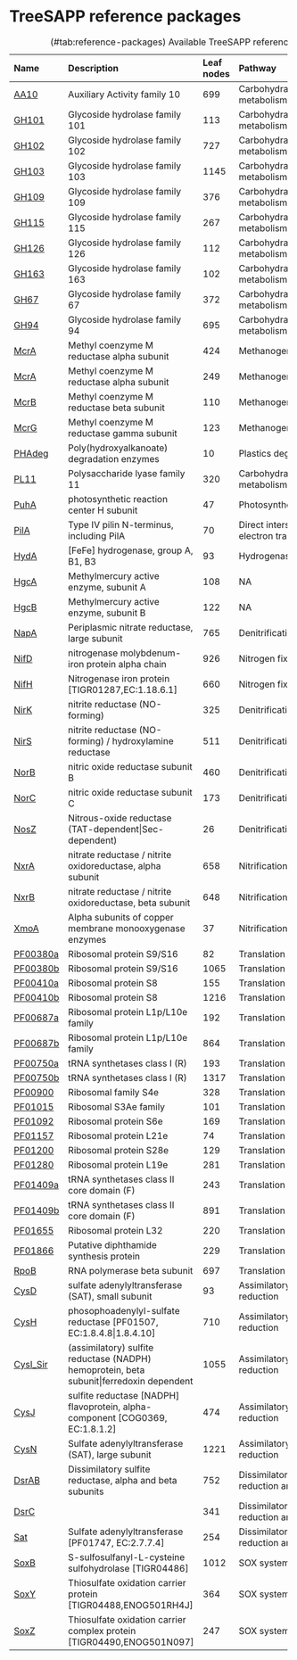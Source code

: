 # TreeSAPP reference packages

<!-- Current list of TreeSAPP reference packages, get newest version from https://github.com/hallamlab/RefPkgs/wiki/refpkgs -->

+---------------------------------------------------------------------------------------------------------------------------------+------------------------------------------------------------------------------------------+------------+-----------------------------------------------+-------+
| Name                                                                                                                            | Description                                                                              | Leaf nodes | Pathway                                       | Cycle |
+:================================================================================================================================+:=========================================================================================+:===========+:==============================================+:======+
| [AA10](https://github.com/hallamlab/RefPkgs/blob/master/CAZymes/AA10/seed_refpkg/final_outputs)                                 | Auxiliary Activity family 10                                                             | 699        | Carbohydrate metabolism                       | C     |
+---------------------------------------------------------------------------------------------------------------------------------+------------------------------------------------------------------------------------------+------------+-----------------------------------------------+-------+
| [GH101](https://github.com/hallamlab/RefPkgs/blob/master/CAZymes/GH101/seed_refpkg/final_outputs)                               | Glycoside hydrolase family 101                                                           | 113        | Carbohydrate metabolism                       | C     |
+---------------------------------------------------------------------------------------------------------------------------------+------------------------------------------------------------------------------------------+------------+-----------------------------------------------+-------+
| [GH102](https://github.com/hallamlab/RefPkgs/blob/master/CAZymes/GH102/seed_refpkg/final_outputs)                               | Glycoside hydrolase family 102                                                           | 727        | Carbohydrate metabolism                       | C     |
+---------------------------------------------------------------------------------------------------------------------------------+------------------------------------------------------------------------------------------+------------+-----------------------------------------------+-------+
| [GH103](https://github.com/hallamlab/RefPkgs/blob/master/CAZymes/GH103/seed_refpkg/final_outputs)                               | Glycoside hydrolase family 103                                                           | 1145       | Carbohydrate metabolism                       | C     |
+---------------------------------------------------------------------------------------------------------------------------------+------------------------------------------------------------------------------------------+------------+-----------------------------------------------+-------+
| [GH109](https://github.com/hallamlab/RefPkgs/blob/master/CAZymes/GH109/seed_refpkg/final_outputs)                               | Glycoside hydrolase family 109                                                           | 376        | Carbohydrate metabolism                       | C     |
+---------------------------------------------------------------------------------------------------------------------------------+------------------------------------------------------------------------------------------+------------+-----------------------------------------------+-------+
| [GH115](https://github.com/hallamlab/RefPkgs/blob/master/CAZymes/GH115/seed_refpkg/final_outputs)                               | Glycoside hydrolase family 115                                                           | 267        | Carbohydrate metabolism                       | C     |
+---------------------------------------------------------------------------------------------------------------------------------+------------------------------------------------------------------------------------------+------------+-----------------------------------------------+-------+
| [GH126](https://github.com/hallamlab/RefPkgs/blob/master/CAZymes/GH126/seed_refpkg/final_outputs)                               | Glycoside hydrolase family 126                                                           | 112        | Carbohydrate metabolism                       | C     |
+---------------------------------------------------------------------------------------------------------------------------------+------------------------------------------------------------------------------------------+------------+-----------------------------------------------+-------+
| [GH163](https://github.com/hallamlab/RefPkgs/blob/master/CAZymes/GH163/seed_refpkg/final_outputs)                               | Glycoside hydrolase family 163                                                           | 102        | Carbohydrate metabolism                       | C     |
+---------------------------------------------------------------------------------------------------------------------------------+------------------------------------------------------------------------------------------+------------+-----------------------------------------------+-------+
| [GH67](https://github.com/hallamlab/RefPkgs/blob/master/CAZymes/GH67/seed_refpkg/final_outputs)                                 | Glycoside hydrolase family 67                                                            | 372        | Carbohydrate metabolism                       | C     |
+---------------------------------------------------------------------------------------------------------------------------------+------------------------------------------------------------------------------------------+------------+-----------------------------------------------+-------+
| [GH94](https://github.com/hallamlab/RefPkgs/blob/master/CAZymes/GH94/seed_refpkg/final_outputs)                                 | Glycoside hydrolase family 94                                                            | 695        | Carbohydrate metabolism                       | C     |
+---------------------------------------------------------------------------------------------------------------------------------+------------------------------------------------------------------------------------------+------------+-----------------------------------------------+-------+
| [McrA](https://github.com/hallamlab/RefPkgs/blob/master/Methanogenesis/McrA/MAG_update_RaxML-NG/final_outputs)                  | Methyl coenzyme M reductase alpha subunit                                                | 424        | Methanogenesis                                | C     |
+---------------------------------------------------------------------------------------------------------------------------------+------------------------------------------------------------------------------------------+------------+-----------------------------------------------+-------+
| [McrA](https://github.com/hallamlab/RefPkgs/blob/master/Methanogenesis/McrA/seed_refpkg/final_outputs)                          | Methyl coenzyme M reductase alpha subunit                                                | 249        | Methanogenesis                                | C     |
+---------------------------------------------------------------------------------------------------------------------------------+------------------------------------------------------------------------------------------+------------+-----------------------------------------------+-------+
| [McrB](https://github.com/hallamlab/RefPkgs/blob/master/Methanogenesis/McrB/seed_refpkg/final_outputs)                          | Methyl coenzyme M reductase beta subunit                                                 | 110        | Methanogenesis                                | C     |
+---------------------------------------------------------------------------------------------------------------------------------+------------------------------------------------------------------------------------------+------------+-----------------------------------------------+-------+
| [McrG](https://github.com/hallamlab/RefPkgs/blob/master/Methanogenesis/McrG/seed_refpkg/final_outputs)                          | Methyl coenzyme M reductase gamma subunit                                                | 123        | Methanogenesis                                | C     |
+---------------------------------------------------------------------------------------------------------------------------------+------------------------------------------------------------------------------------------+------------+-----------------------------------------------+-------+
| [PHAdeg](https://github.com/hallamlab/RefPkgs/blob/master/Hydrocarbons/PHA_degradation/PHA_depolymerases/final_outputs)         | Poly(hydroxyalkanoate) degradation enzymes                                               | 10         | Plastics degradation                          | C     |
+---------------------------------------------------------------------------------------------------------------------------------+------------------------------------------------------------------------------------------+------------+-----------------------------------------------+-------+
| [PL11](https://github.com/hallamlab/RefPkgs/blob/master/CAZymes/PL11/seed_refpkg/final_outputs)                                 | Polysaccharide lyase family 11                                                           | 320        | Carbohydrate metabolism                       | C     |
+---------------------------------------------------------------------------------------------------------------------------------+------------------------------------------------------------------------------------------+------------+-----------------------------------------------+-------+
| [PuhA](https://github.com/hallamlab/RefPkgs/blob/master/Photosynthesis/PuhA/seed_refpkg/final_outputs)                          | photosynthetic reaction center H subunit                                                 | 47         | Photosynthesis                                | C     |
+---------------------------------------------------------------------------------------------------------------------------------+------------------------------------------------------------------------------------------+------------+-----------------------------------------------+-------+
| [PilA](https://github.com/hallamlab/RefPkgs/blob/master/Direct_Interspecies_Electron_Transfer/pillin/seed_refpkg/final_outputs) | Type IV pilin N-terminus, including PilA                                                 | 70         | Direct interspecies electron transfer         | E     |
+---------------------------------------------------------------------------------------------------------------------------------+------------------------------------------------------------------------------------------+------------+-----------------------------------------------+-------+
| [HydA](https://github.com/hallamlab/RefPkgs/blob/master/Hydrogen/HydA/seed_refpkg/final_outputs)                                | [FeFe] hydrogenase, group A, B1, B3                                                      | 93         | Hydrogenase                                   | H     |
+---------------------------------------------------------------------------------------------------------------------------------+------------------------------------------------------------------------------------------+------------+-----------------------------------------------+-------+
| [HgcA](https://github.com/hallamlab/RefPkgs/blob/master/Mercury/HgcA/seed_refpkg/final_outputs)                                 | Methylmercury active enzyme, subunit A                                                   | 108        | NA                                            | Hg    |
+---------------------------------------------------------------------------------------------------------------------------------+------------------------------------------------------------------------------------------+------------+-----------------------------------------------+-------+
| [HgcB](https://github.com/hallamlab/RefPkgs/blob/master/Mercury/HgcB/seed_refpkg/final_outputs)                                 | Methylmercury active enzyme, subunit B                                                   | 122        | NA                                            | Hg    |
+---------------------------------------------------------------------------------------------------------------------------------+------------------------------------------------------------------------------------------+------------+-----------------------------------------------+-------+
| [NapA](https://github.com/hallamlab/RefPkgs/blob/master/Nitrogen_metabolism/Denitrification/NapA/seed_refpkg/final_outputs)     | Periplasmic nitrate reductase, large subunit                                             | 765        | Denitrification                               | N     |
+---------------------------------------------------------------------------------------------------------------------------------+------------------------------------------------------------------------------------------+------------+-----------------------------------------------+-------+
| [NifD](https://github.com/hallamlab/RefPkgs/blob/master/Nitrogen_metabolism/Fixation/NifD/seed_refpkg/final_outputs)            | nitrogenase molybdenum-iron protein alpha chain                                          | 926        | Nitrogen fixation                             | N     |
+---------------------------------------------------------------------------------------------------------------------------------+------------------------------------------------------------------------------------------+------------+-----------------------------------------------+-------+
| [NifH](https://github.com/hallamlab/RefPkgs/blob/master/Nitrogen_metabolism/Fixation/NifH/seed_refpkg/final_outputs)            | Nitrogenase iron protein [TIGR01287,EC:1.18.6.1]                                         | 660        | Nitrogen fixation                             | N     |
+---------------------------------------------------------------------------------------------------------------------------------+------------------------------------------------------------------------------------------+------------+-----------------------------------------------+-------+
| [NirK](https://github.com/hallamlab/RefPkgs/blob/master/Nitrogen_metabolism/Denitrification/NirK/seed_refpkg/final_outputs)     | nitrite reductase (NO-forming)                                                           | 325        | Denitrification,Annamox                       | N     |
+---------------------------------------------------------------------------------------------------------------------------------+------------------------------------------------------------------------------------------+------------+-----------------------------------------------+-------+
| [NirS](https://github.com/hallamlab/RefPkgs/blob/master/Nitrogen_metabolism/Denitrification/NirS/seed_refpkg/final_outputs)     | nitrite reductase (NO-forming) / hydroxylamine reductase                                 | 511        | Denitrification,Annamox                       | N     |
+---------------------------------------------------------------------------------------------------------------------------------+------------------------------------------------------------------------------------------+------------+-----------------------------------------------+-------+
| [NorB](https://github.com/hallamlab/RefPkgs/blob/master/Nitrogen_metabolism/Denitrification/NorB/seed_refpkg/final_outputs)     | nitric oxide reductase subunit B                                                         | 460        | Denitrification                               | N     |
+---------------------------------------------------------------------------------------------------------------------------------+------------------------------------------------------------------------------------------+------------+-----------------------------------------------+-------+
| [NorC](https://github.com/hallamlab/RefPkgs/blob/master/Nitrogen_metabolism/Denitrification/NorC/seed_refpkg/final_outputs)     | nitric oxide reductase subunit C                                                         | 173        | Denitrification                               | N     |
+---------------------------------------------------------------------------------------------------------------------------------+------------------------------------------------------------------------------------------+------------+-----------------------------------------------+-------+
| [NosZ](https://github.com/hallamlab/RefPkgs/blob/master/Nitrogen_metabolism/Denitrification/NosZ/seed_refpkg/final_outputs)     | Nitrous-oxide reductase (TAT-dependent\|Sec-dependent)                                   | 26         | Denitrification                               | N     |
+---------------------------------------------------------------------------------------------------------------------------------+------------------------------------------------------------------------------------------+------------+-----------------------------------------------+-------+
| [NxrA](https://github.com/hallamlab/RefPkgs/blob/master/Nitrogen_metabolism/Denitrification/NxrA/seed_refpkg/final_outputs)     | nitrate reductase / nitrite oxidoreductase, alpha subunit                                | 658        | Nitrification                                 | N     |
+---------------------------------------------------------------------------------------------------------------------------------+------------------------------------------------------------------------------------------+------------+-----------------------------------------------+-------+
| [NxrB](https://github.com/hallamlab/RefPkgs/blob/master/Nitrogen_metabolism/Nitrification/NxrB/seed_refpkg/final_outputs)       | nitrate reductase / nitrite oxidoreductase, beta subunit                                 | 648        | Nitrification                                 | N     |
+---------------------------------------------------------------------------------------------------------------------------------+------------------------------------------------------------------------------------------+------------+-----------------------------------------------+-------+
| [XmoA](https://github.com/hallamlab/RefPkgs/blob/master/Nitrogen_metabolism/Nitrification/XmoA/XmoA_seed/final_outputs)         | Alpha subunits of copper membrane monooxygenase enzymes                                  | 37         | Nitrification                                 | N     |
+---------------------------------------------------------------------------------------------------------------------------------+------------------------------------------------------------------------------------------+------------+-----------------------------------------------+-------+
| [PF00380a](https://github.com/hallamlab/RefPkgs/blob/master/Translation/PF00380/seed_refpkg_arc/final_outputs)                  | Ribosomal protein S9/S16                                                                 | 82         | Translation                                   | NA    |
+---------------------------------------------------------------------------------------------------------------------------------+------------------------------------------------------------------------------------------+------------+-----------------------------------------------+-------+
| [PF00380b](https://github.com/hallamlab/RefPkgs/blob/master/Translation/PF00380/seed_refpkg_bac/final_outputs)                  | Ribosomal protein S9/S16                                                                 | 1065       | Translation                                   | NA    |
+---------------------------------------------------------------------------------------------------------------------------------+------------------------------------------------------------------------------------------+------------+-----------------------------------------------+-------+
| [PF00410a](https://github.com/hallamlab/RefPkgs/blob/master/Translation/PF00410/seed_refpkg_arc/final_outputs)                  | Ribosomal protein S8                                                                     | 155        | Translation                                   | NA    |
+---------------------------------------------------------------------------------------------------------------------------------+------------------------------------------------------------------------------------------+------------+-----------------------------------------------+-------+
| [PF00410b](https://github.com/hallamlab/RefPkgs/blob/master/Translation/PF00410/seed_refpkg_bac/final_outputs)                  | Ribosomal protein S8                                                                     | 1216       | Translation                                   | NA    |
+---------------------------------------------------------------------------------------------------------------------------------+------------------------------------------------------------------------------------------+------------+-----------------------------------------------+-------+
| [PF00687a](https://github.com/hallamlab/RefPkgs/blob/master/Translation/PF00687/seed_refpkg_arc/final_outputs)                  | Ribosomal protein L1p/L10e family                                                        | 192        | Translation                                   | NA    |
+---------------------------------------------------------------------------------------------------------------------------------+------------------------------------------------------------------------------------------+------------+-----------------------------------------------+-------+
| [PF00687b](https://github.com/hallamlab/RefPkgs/blob/master/Translation/PF00687/seed_refpkg_bac/final_outputs)                  | Ribosomal protein L1p/L10e family                                                        | 864        | Translation                                   | NA    |
+---------------------------------------------------------------------------------------------------------------------------------+------------------------------------------------------------------------------------------+------------+-----------------------------------------------+-------+
| [PF00750a](https://github.com/hallamlab/RefPkgs/blob/master/Translation/PF00750/seed_refpkg_arc/final_outputs)                  | tRNA synthetases class I (R)                                                             | 193        | Translation                                   | NA    |
+---------------------------------------------------------------------------------------------------------------------------------+------------------------------------------------------------------------------------------+------------+-----------------------------------------------+-------+
| [PF00750b](https://github.com/hallamlab/RefPkgs/blob/master/Translation/PF00750/seed_refpkg_bac/final_outputs)                  | tRNA synthetases class I (R)                                                             | 1317       | Translation                                   | NA    |
+---------------------------------------------------------------------------------------------------------------------------------+------------------------------------------------------------------------------------------+------------+-----------------------------------------------+-------+
| [PF00900](https://github.com/hallamlab/RefPkgs/blob/master/Translation/PF00900/seed_refpkg/final_outputs)                       | Ribosomal family S4e                                                                     | 328        | Translation                                   | NA    |
+---------------------------------------------------------------------------------------------------------------------------------+------------------------------------------------------------------------------------------+------------+-----------------------------------------------+-------+
| [PF01015](https://github.com/hallamlab/RefPkgs/blob/master/Translation/PF01015/seed_refpkg/final_outputs)                       | Ribosomal S3Ae family                                                                    | 101        | Translation                                   | NA    |
+---------------------------------------------------------------------------------------------------------------------------------+------------------------------------------------------------------------------------------+------------+-----------------------------------------------+-------+
| [PF01092](https://github.com/hallamlab/RefPkgs/blob/master/Translation/PF01092/seed_refpkg/final_outputs)                       | Ribosomal protein S6e                                                                    | 169        | Translation                                   | NA    |
+---------------------------------------------------------------------------------------------------------------------------------+------------------------------------------------------------------------------------------+------------+-----------------------------------------------+-------+
| [PF01157](https://github.com/hallamlab/RefPkgs/blob/master/Translation/PF01157/seed_refpkg/final_outputs)                       | Ribosomal protein L21e                                                                   | 74         | Translation                                   | NA    |
+---------------------------------------------------------------------------------------------------------------------------------+------------------------------------------------------------------------------------------+------------+-----------------------------------------------+-------+
| [PF01200](https://github.com/hallamlab/RefPkgs/blob/master/Translation/PF01200/seed_refpkg/final_outputs)                       | Ribosomal protein S28e                                                                   | 129        | Translation                                   | NA    |
+---------------------------------------------------------------------------------------------------------------------------------+------------------------------------------------------------------------------------------+------------+-----------------------------------------------+-------+
| [PF01280](https://github.com/hallamlab/RefPkgs/blob/master/Translation/PF01280/seed_refpkg/final_outputs)                       | Ribosomal protein L19e                                                                   | 281        | Translation                                   | NA    |
+---------------------------------------------------------------------------------------------------------------------------------+------------------------------------------------------------------------------------------+------------+-----------------------------------------------+-------+
| [PF01409a](https://github.com/hallamlab/RefPkgs/blob/master/Translation/PF01409/seed_refpkg_arc/final_outputs)                  | tRNA synthetases class II core domain (F)                                                | 243        | Translation                                   | NA    |
+---------------------------------------------------------------------------------------------------------------------------------+------------------------------------------------------------------------------------------+------------+-----------------------------------------------+-------+
| [PF01409b](https://github.com/hallamlab/RefPkgs/blob/master/Translation/PF01409/seed_refpkg_bac/final_outputs)                  | tRNA synthetases class II core domain (F)                                                | 891        | Translation                                   | NA    |
+---------------------------------------------------------------------------------------------------------------------------------+------------------------------------------------------------------------------------------+------------+-----------------------------------------------+-------+
| [PF01655](https://github.com/hallamlab/RefPkgs/blob/master/Translation/PF01655/seed_refpkg/final_outputs)                       | Ribosomal protein L32                                                                    | 220        | Translation                                   | NA    |
+---------------------------------------------------------------------------------------------------------------------------------+------------------------------------------------------------------------------------------+------------+-----------------------------------------------+-------+
| [PF01866](https://github.com/hallamlab/RefPkgs/blob/master/Translation/PF01866/seed_refpkg/final_outputs)                       | Putative diphthamide synthesis protein                                                   | 229        | Translation                                   | NA    |
+---------------------------------------------------------------------------------------------------------------------------------+------------------------------------------------------------------------------------------+------------+-----------------------------------------------+-------+
| [RpoB](https://github.com/hallamlab/RefPkgs/blob/master/Translation/RpoB/seed_refpkg/final_outputs)                             | RNA polymerase beta subunit                                                              | 697        | Translation                                   | NA    |
+---------------------------------------------------------------------------------------------------------------------------------+------------------------------------------------------------------------------------------+------------+-----------------------------------------------+-------+
| [CysD](https://github.com/hallamlab/RefPkgs/blob/master/Sulfur_metabolism/CysD/seed_refpkg/final_outputs)                       | sulfate adenylyltransferase (SAT), small subunit                                         | 93         | Assimilatory sulfate reduction                | S     |
+---------------------------------------------------------------------------------------------------------------------------------+------------------------------------------------------------------------------------------+------------+-----------------------------------------------+-------+
| [CysH](https://github.com/hallamlab/RefPkgs/blob/master/Sulfur_metabolism/CysH/seed_refpkg/final_outputs)                       | phosophoadenylyl-sulfate reductase [PF01507, EC:1.8.4.8\|1.8.4.10]                       | 710        | Assimilatory sulfate reduction                | S     |
+---------------------------------------------------------------------------------------------------------------------------------+------------------------------------------------------------------------------------------+------------+-----------------------------------------------+-------+
| [CysI_Sir](https://github.com/hallamlab/RefPkgs/blob/master/Sulfur_metabolism/CysI_Sir/seed_refpkg/final_outputs)               | (assimilatory) sulfite reductase (NADPH) hemoprotein, beta subunit\|ferredoxin dependent | 1055       | Assimilatory sulfate reduction                | S     |
+---------------------------------------------------------------------------------------------------------------------------------+------------------------------------------------------------------------------------------+------------+-----------------------------------------------+-------+
| [CysJ](https://github.com/hallamlab/RefPkgs/blob/master/Sulfur_metabolism/CysJ/seed_refpkg/final_outputs)                       | sulfite reductase [NADPH] flavoprotein, alpha-component [COG0369, EC:1.8.1.2]            | 474        | Assimilatory sulfate reduction                | S     |
+---------------------------------------------------------------------------------------------------------------------------------+------------------------------------------------------------------------------------------+------------+-----------------------------------------------+-------+
| [CysN](https://github.com/hallamlab/RefPkgs/blob/master/Sulfur_metabolism/CysN/seed_refpkg/final_outputs)                       | Sulfate adenylyltransferase (SAT), large subunit                                         | 1221       | Assimilatory sulfate reduction                | S     |
+---------------------------------------------------------------------------------------------------------------------------------+------------------------------------------------------------------------------------------+------------+-----------------------------------------------+-------+
| [DsrAB](https://github.com/hallamlab/RefPkgs/blob/master/Sulfur_metabolism/DsrAB/seed_refpkg/final_outputs)                     | Dissimilatory sulfite reductase, alpha and beta subunits                                 | 752        | Dissimilatory sulfate reduction and oxidation | S     |
+---------------------------------------------------------------------------------------------------------------------------------+------------------------------------------------------------------------------------------+------------+-----------------------------------------------+-------+
| [DsrC](https://github.com/hallamlab/RefPkgs/blob/master/Sulfur_metabolism/DsrC/seed_refpkg/final_outputs)                       |                                                                                          | 341        | Dissimilatory sulfate reduction and oxidation | S     |
+---------------------------------------------------------------------------------------------------------------------------------+------------------------------------------------------------------------------------------+------------+-----------------------------------------------+-------+
| [Sat](https://github.com/hallamlab/RefPkgs/blob/master/Sulfur_metabolism/Sat/seed_refpkg/final_outputs)                         | Sulfate adenylyltransferase [PF01747, EC:2.7.7.4]                                        | 254        | Dissimilatory sulfate reduction and oxidation | S     |
+---------------------------------------------------------------------------------------------------------------------------------+------------------------------------------------------------------------------------------+------------+-----------------------------------------------+-------+
| [SoxB](https://github.com/hallamlab/RefPkgs/blob/master/Sulfur_metabolism/SoxB/seed_refpkg/final_outputs)                       | S-sulfosulfanyl-L-cysteine sulfohydrolase [TIGR04486]                                    | 1012       | SOX system                                    | S     |
+---------------------------------------------------------------------------------------------------------------------------------+------------------------------------------------------------------------------------------+------------+-----------------------------------------------+-------+
| [SoxY](https://github.com/hallamlab/RefPkgs/blob/master/Sulfur_metabolism/SoxY/seed_refpkg/final_outputs)                       | Thiosulfate oxidation carrier protein [TIGR04488,ENOG501RH4J]                            | 364        | SOX system                                    | S     |
+---------------------------------------------------------------------------------------------------------------------------------+------------------------------------------------------------------------------------------+------------+-----------------------------------------------+-------+
| [SoxZ](https://github.com/hallamlab/RefPkgs/blob/master/Sulfur_metabolism/SoxZ/seed_refpkg/final_outputs)                       | Thiosulfate oxidation carrier complex protein [TIGR04490,ENOG501N097]                    | 247        | SOX system                                    | S     |
+---------------------------------------------------------------------------------------------------------------------------------+------------------------------------------------------------------------------------------+------------+-----------------------------------------------+-------+

:   (\#tab:reference-packages) Available TreeSAPP reference packages
